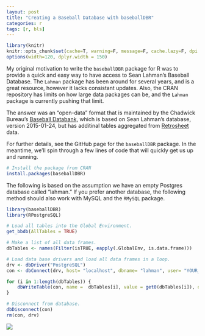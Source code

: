 ```yaml
---
layout: post
title: "Creating a Baseball Database with baseballDBR"
categories: r
tags: [r, bls]
---
```


```r
library(knitr)
knitr::opts_chunk$set(cache=T, warning=F, message=F, cache.lazy=F, dpi = 180)
options(width=120, dplyr.width = 150)
```

My original motivation to write the `baseballDBR` package for R was to provide a quick and easy way to have access to Sean Lahman's Baseball Database. The `Lahman` package has been around for several years, and is a great resource, however it lacks consistant updates. Also, the CRAN repository has limits on how large data packages can be, and the `Lahman` package is currently pushing that limit.

The answer was an "open-data" format that is maintained by the Chadwick Bureau's [Baseball Databank](https://github.com/chadwickbureau/baseballdatabank), which is based on Sean Lahman's database, version 2015-01-24, but has additinal tables aggregated from [Retrosheet](https://github.com/chadwickbureau/baseballdatabank) data.

For further details, see the GitHub page for the `baseballDBR` package. In the meantime, we'll spin through a few lines of code that will quickly get us up and running.

```r
# Install the package from CRAN
install.packages(baseballDBR)
```


The following is based on the assumption we have an empty Postgres database called "lahman." If you prefer another database, the following method should also work with MySQL and the `RMySQL` package.

```r
library(baseballDBR)
library(RPostgreSQL)

# Load all tables into the Global Environment.
get_bbdb(AllTables = TRUE)

# Make a list of all data frames.
dbTables <- names(Filter(isTRUE, eapply(.GlobalEnv, is.data.frame)))

# Load data base drivers and load all data frames in a loop.
drv <- dbDriver("PostgreSQL")
con <- dbConnect(drv, host= "localhost", dbname= "lahman", user= "YOUR_USERNAME", password = "YOUR_PASSWORD")

for (i in 1:length(dbTables)) { 
    dbWriteTable(con, name =  dbTables[i], value = get0(dbTables[i]), overwrite = TRUE) 
}

# Disconnect from database.
dbDisconnect(con)
rm(con, drv)
```


![](footer_image_url)